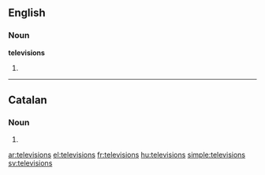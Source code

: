 ==English==

===Noun===
'''televisions'''

# {{plural of|[[television]]}}

----

==Catalan==

===Noun===
{{ca-noun-form|f|p}}

# {{ca-plural of|televisió}}

[[ar:televisions]]
[[el:televisions]]
[[fr:televisions]]
[[hu:televisions]]
[[simple:televisions]]
[[sv:televisions]]